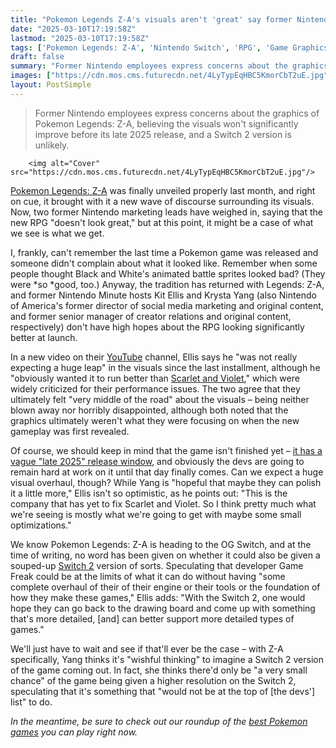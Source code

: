 ```yaml
---
title: "Pokemon Legends Z-A's visuals aren't 'great' say former Nintendo marketing leads, but hope Switch 2 could allow Game Freak to 'go back to the drawing board' and add more detail to future RPGs"
date: "2025-03-10T17:19:58Z"
lastmod: "2025-03-10T17:19:58Z"
tags: ['Pokemon Legends: Z-A', 'Nintendo Switch', 'RPG', 'Game Graphics']
draft: false
summary: "Former Nintendo employees express concerns about the graphics of Pokemon Legends: Z-A,  believing the visuals won't significantly improve before its late 2025 release,  and a Switch 2 version is unlikely."
images: ["https://cdn.mos.cms.futurecdn.net/4LyTypEqHBC5KmorCbT2uE.jpg"]
layout: PostSimple
---
```

> Former Nintendo employees express concerns about the graphics of Pokemon Legends: Z-A,  believing the visuals won't significantly improve before its late 2025 release,  and a Switch 2 version is unlikely.


        <img alt="Cover" src="https://cdn.mos.cms.futurecdn.net/4LyTypEqHBC5KmorCbT2uE.jpg"/>
        
[<u>Pokemon Legends: Z-A</u>](https://www.gamesradar.com/pokemon-legends-z-a-guide/) was finally unveiled properly last month, and right on cue, it brought with it a new wave of discourse surrounding its visuals. Now, two former Nintendo marketing leads have weighed in, saying that the new RPG "doesn't look great," but at this point, it might be a case of what we see is what we get.

I, frankly, can't remember the last time a Pokemon game was released and someone didn't complain about what it looked like. Remember when some people thought Black and White's animated battle sprites looked bad? (They were *so *good, too.) Anyway, the tradition has returned with Legends: Z-A, and former Nintendo Minute hosts Kit Ellis and Krysta Yang (also Nintendo of America's former director of social media marketing and original content, and former senior manager of creator relations and original content, respectively) don't have high hopes about the RPG looking significantly better at launch.

In a new video on their [YouTube](https://www.gamesradar.com/tag/youtube/) channel, Ellis says he "was not really expecting a huge leap" in the visuals since the last installment, although he "obviously wanted it to run better than [<u>Scarlet and Violet</u>](https://www.gamesradar.com/pokemon-scarlet-and-violet-guide/)," which were widely criticized for their performance issues. The two agree that they ultimately felt "very middle of the road" about the visuals – being neither blown away nor horribly disappointed, although both noted that the graphics ultimately weren't what they were focusing on when the new gameplay was first revealed.

Of course, we should keep in mind that the game isn't finished yet – [it has a vague "late 2025" release window](https://www.gamesradar.com/games/pokemon/pokemon-legends-z-a-launches-late-2025-on-switch-and-mega-evolutions-are-returning-for-the-first-time-in-7-years/), and obviously the devs are going to remain hard at work on it until that day finally comes. Can we expect a huge visual overhaul, though? While Yang is "hopeful that maybe they can polish it a little more," Ellis isn't so optimistic, as he points out: "This is the company that has yet to fix Scarlet and Violet. So I think pretty much what we're seeing is mostly what we're going to get with maybe some small optimizations."

We know Pokemon Legends: Z-A is heading to the OG Switch, and at the time of writing, no word has been given on whether it could also be given a souped-up [<u>Switch 2</u>](https://www.gamesradar.com/nintendo-switch-2-guide/) version of sorts. Speculating that developer Game Freak could be at the limits of what it can do without having "some complete overhaul of their of their engine or their tools or the foundation of how they make these games," Ellis adds: "With the Switch 2, one would hope they can go back to the drawing board and come up with something that's more detailed, [and] can better support more detailed types of games."

We'll just have to wait and see if that'll ever be the case – with Z-A specifically, Yang thinks it's "wishful thinking" to imagine a Switch 2 version of the game coming out. In fact, she thinks there'd only be "a very small chance" of the game being given a higher resolution on the Switch 2, speculating that it's something that "would not be at the top of [the devs'] list" to do.

*In the meantime, be sure to check out our roundup of the *[<em>best Pokemon games</em>](https://www.gamesradar.com/best-pokemon-games/)* you can play right now.*
        